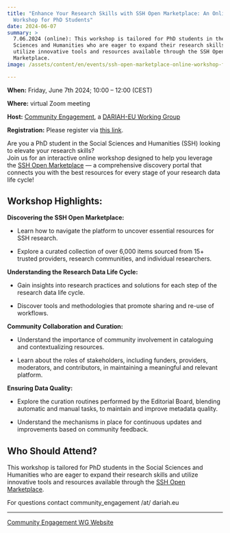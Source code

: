 ```yaml
---
title: "Enhance Your Research Skills with SSH Open Marketplace: An Online
  Workshop for PhD Students"
date: 2024-06-07
summary: >
  7.06.2024 (online): This workshop is tailored for PhD students in the Social
  Sciences and Humanities who are eager to expand their research skills and
  utilize innovative tools and resources available through the SSH Open
  Marketplace.
image: /assets/content/en/events/ssh-open-marketplace-online-workshop-for-phd-students/image.png

---
```


**When:** Friday, June 7th 2024; 10:00 – 12:00 (CEST)

**Where:** virtual Zoom meeting

**Host:** [Community Engagement](https://dariahre.hypotheses.org/), a [DARIAH-EU Working Group](https://www.dariah.eu/activities/working-groups-list/)

**Registration:** Please register via [this link](https://docs.google.com/forms/d/e/1FAIpQLSeGx2sSOkSxyQhYMMAk8hIrM3Qrww5P9BFAg8Or57VndM_1xw/viewform).

Are you a PhD student in the Social Sciences and Humanities (SSH) looking to elevate your research skills?\
Join us for an interactive online workshop designed to help you leverage the [SSH Open Marketplace](https://marketplace.sshopencloud.eu/) — a comprehensive discovery portal that connects you with the best resources for every stage of your research data life cycle!

## Workshop Highlights:

**Discovering the SSH Open Marketplace:**

* Learn how to navigate the platform to uncover essential resources for SSH research.

- Explore a curated collection of over 6,000 items sourced from 15+ trusted providers, research communities, and individual researchers.

**Understanding the Research Data Life Cycle:**

* Gain insights into research practices and solutions for each step of the research data life cycle.

- Discover tools and methodologies that promote sharing and re-use of workflows.

**Community Collaboration and Curation:**

* Understand the importance of community involvement in cataloguing and contextualizing resources.

- Learn about the roles of stakeholders, including funders, providers, moderators, and contributors, in maintaining a meaningful and relevant platform.

**Ensuring Data Quality:**

* Explore the curation routines performed by the Editorial Board, blending automatic and manual tasks, to maintain and improve metadata quality.

- Understand the mechanisms in place for continuous updates and improvements based on community feedback.

## Who Should Attend?

This workshop is tailored for PhD students in the Social Sciences and Humanities who are eager to expand their research skills and utilize innovative tools and resources available through the [SSH Open Marketplace](https://marketplace.sshopencloud.eu/).

For questions contact community\_engagement /at/ dariah.eu

***

[Community Engagement WG Website](https://dariahre.hypotheses.org/1152)
